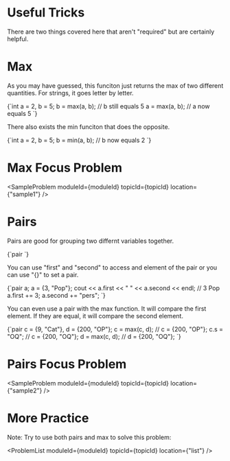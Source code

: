 


<Sidebar moduleId={moduleId} /> 

# Useful Tricks

There are two things covered here that aren't "required" but are certainly helpful. 

# Max

As you may have guessed, this funciton just returns the max of two different quantities. For strings, it goes letter by
letter. 

<div style={{ transform: 'translateX(150px)' }}>
  <SyntaxHighlighter language="cpp" style={okaidia}>
{`int a = 2, b = 5; 
b = max(a, b); // b still equals 5
a = max(a, b); // a now equals 5
`}
  </SyntaxHighlighter>
</div>

There also exists the min funciton that does the opposite. 

<div style={{ transform: 'translateX(150px)' }}>
  <SyntaxHighlighter language="cpp" style={okaidia}>
{`int a = 2, b = 5; 
b = min(a, b); // b now equals 2
`}
  </SyntaxHighlighter>
</div>

# Max Focus Problem

<SampleProblem  moduleId={moduleId} topicId={topicId} location={"sample1"} /> 

# Pairs

Pairs are good for grouping two differnt variables together. 

<div style={{ transform: 'translateX(150px)' }}>
  <SyntaxHighlighter language="cpp" style={okaidia}>
{`pair<data_type1, data_type2>
`}
  </SyntaxHighlighter>
</div>

You can use "first" and "second" to access and element of the pair or you can use "{}" to set a pair. 

<div style={{ transform: 'translateX(150px)' }}>
  <SyntaxHighlighter language="cpp" style={okaidia}>
{`pair<int, string> a;
a = {3, "Pop"}; 
cout << a.first << " " << a.second << endl; // 3 Pop
a.first += 3; 
a.second += "pers"; 
`}
  </SyntaxHighlighter>
</div>

You can even use a pair with the max function. It will compare the first element. If they are equal, it will compare the
second element. 

<div style={{ transform: 'translateX(150px)' }}>
  <SyntaxHighlighter language="cpp" style={okaidia}>
{`pair<int, string> c = {9, "Cat"}, d = {200, "OP"};
c = max(c, d); // c = {200, "OP"}; 
c.s = "OQ"; // c = {200, "OQ"}; 
d = max(c, d); // d = {200, "OQ"}; 
`}
  </SyntaxHighlighter>
</div>

# Pairs Focus Problem

<SampleProblem  moduleId={moduleId} topicId={topicId} location={"sample2"} /> 

# More Practice 

Note: Try to use both pairs and max to solve this problem: 

<ProblemList  moduleId={moduleId} topicId={topicId} location={"list"} /> 

<TopicProgress moduleId={moduleId} topicId={topicId} />



